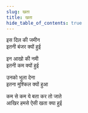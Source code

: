 ```yaml
---
slug: खता
title: खता
hide_table_of_contents: true
---
```


इस दिल की जमीन  
इतनी बंजर क्यों हुई

इन आखो की नमी  
इतनी कम क्यों हुई

उनको भुला देना  
इतना मुश्किल क्यों हुआ

कम से कम ये बता कर तो जाते  
आखिर हमसे ऐसी खता क्या हुई
